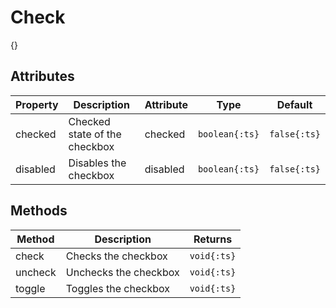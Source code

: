 
# Check

{<ComponentPreview name="check" />}

## Attributes

| Property | Description                   | Attribute | Type           | Default      |
| -------- | ----------------------------- | --------- | -------------- | ------------ |
| checked  | Checked state of the checkbox | checked   | `boolean{:ts}` | `false{:ts}` |
| disabled | Disables the checkbox         | disabled  | `boolean{:ts}` | `false{:ts}` |

## Methods

| Method  | Description           | Returns     |
| ------- | --------------------- | ----------- |
| check   | Checks the checkbox   | `void{:ts}` |
| uncheck | Unchecks the checkbox | `void{:ts}` |
| toggle  | Toggles the checkbox  | `void{:ts}` |
